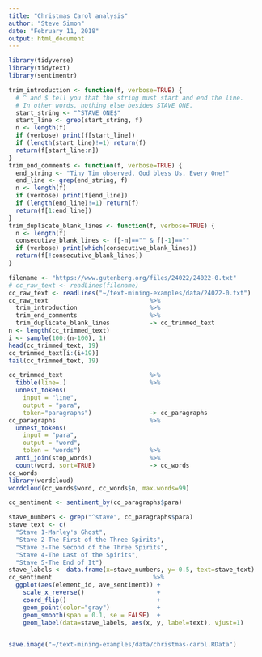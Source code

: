 ```yaml
---
title: "Christmas Carol analysis"
author: "Steve Simon"
date: "February 11, 2018"
output: html_document
---
```


```r
library(tidyverse)
library(tidytext)
library(sentimentr)
```

```r
trim_introduction <- function(f, verbose=TRUE) {
  # ^ and $ tell you that the string must start and end the line.
  # In other words, nothing else besides STAVE ONE.
  start_string <- "^STAVE ONE$"
  start_line <- grep(start_string, f)
  n <- length(f)
  if (verbose) print(f[start_line])
  if (length(start_line)!=1) return(f)
  return(f[start_line:n])
}
trim_end_comments <- function(f, verbose=TRUE) {
  end_string <- "Tiny Tim observed, God bless Us, Every One!"
  end_line <- grep(end_string, f)
  n <- length(f)
  if (verbose) print(f[end_line])
  if (length(end_line)!=1) return(f)
  return(f[1:end_line])
}
trim_duplicate_blank_lines <- function(f, verbose=TRUE) {
  n <- length(f)
  consecutive_blank_lines <- f[-n]=="" & f[-1]==""
  if (verbose) print(which(consecutive_blank_lines))
  return(f[!consecutive_blank_lines])
}

filename <- "https://www.gutenberg.org/files/24022/24022-0.txt"
# cc_raw_text <- readLines(filename)
cc_raw_text <- readLines("~/text-mining-examples/data/24022-0.txt")
cc_raw_text                            %>%
  trim_introduction                    %>%
  trim_end_comments                    %>%
  trim_duplicate_blank_lines           -> cc_trimmed_text
n <- length(cc_trimmed_text)
i <- sample(100:(n-100), 1)
head(cc_trimmed_text, 19)
cc_trimmed_text[i:(i+19)]
tail(cc_trimmed_text, 19)
```

```r
cc_trimmed_text                        %>%
  tibble(line=.)                       %>%
  unnest_tokens(
    input = "line",
    output = "para",
    token="paragraphs")                -> cc_paragraphs
cc_paragraphs                          %>%
  unnest_tokens(
    input = "para",
    output = "word",
    token = "words")                   %>%
  anti_join(stop_words)                %>%
  count(word, sort=TRUE)               -> cc_words
cc_words
library(wordcloud)
wordcloud(cc_words$word, cc_words$n, max.words=99)
```

```r
cc_sentiment <- sentiment_by(cc_paragraphs$para)

stave_numbers <- grep("^stave", cc_paragraphs$para)
stave_text <- c(
  "Stave 1-Marley's Ghost", 
  "Stave 2-The First of the Three Spirits",
  "Stave 3-The Second of the Three Spirits",
  "Stave 4-The Last of the Spirits",
  "Stave 5-The End of It")
stave_labels <- data.frame(x=stave_numbers, y=-0.5, text=stave_text)
cc_sentiment                            %>%
  ggplot(aes(element_id, ave_sentiment)) +
    scale_x_reverse()                    +
    coord_flip()                         +
    geom_point(color="gray")             +
    geom_smooth(span = 0.1, se = FALSE)  +
    geom_label(data=stave_labels, aes(x, y, label=text), vjust=1) 
  
```

```r
save.image("~/text-mining-examples/data/christmas-carol.RData")
```
